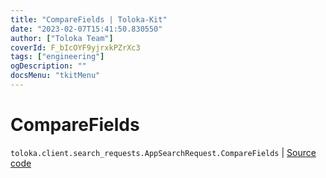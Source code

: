 ```yaml
---
title: "CompareFields | Toloka-Kit"
date: "2023-02-07T15:41:50.830550"
author: ["Toloka Team"]
coverId: F_bIcOYF9yjrxkPZrXc3
tags: ["engineering"]
ogDescription: ""
docsMenu: "tkitMenu"
---
```


# CompareFields
`toloka.client.search_requests.AppSearchRequest.CompareFields` | [Source code](https://github.com/Toloka/toloka-kit/blob/v1.1.3/src/client/search_requests.py#L1045)